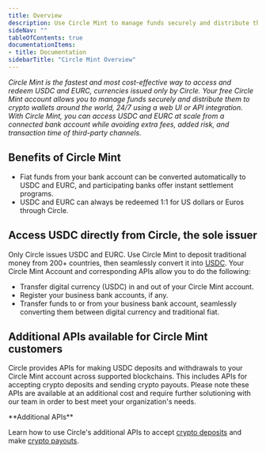 ```yaml
---
title: Overview
description: Use Circle Mint to manage funds securely and distribute them seamlessly to crypto wallets around the world, 24/7.
sideNav: ""
tableOfContents: true
documentationItems: 
- title: Documentation
sidebarTitle: "Circle Mint Overview"
---
```


_Circle Mint is the fastest and most cost-effective way to access and redeem
USDC and EURC, currencies issued only by Circle. Your free Circle Mint account
allows you to manage funds securely and distribute them to crypto wallets around
the world, 24/7 using a web UI or API integration. With Circle Mint, you can
access USDC and EURC at scale from a connected bank account while avoiding extra
fees, added risk, and transaction time of third-party channels._

## Benefits of Circle Mint

- Fiat funds from your bank account can be converted automatically to USDC and
  EURC, and participating banks offer instant settlement programs.
- USDC and EURC can always be redeemed 1:1 for US dollars or Euros through
  Circle.

## Access USDC directly from Circle, the sole issuer

Only Circle issues USDC and EURC. Use Circle Mint to deposit traditional money
from 200+ countries, then seamlessly convert it into
[USDC](/stablecoins/what-is-usdc). Your Circle Mint Account and corresponding
APIs allow you to do the following:

- Transfer digital currency (USDC) in and out of your Circle Mint account.
- Register your business bank accounts, if any.
- Transfer funds to or from your business bank account, seamlessly converting
  them between digital currency and traditional fiat.

## Additional APIs available for Circle Mint customers

Circle provides APIs for making USDC deposits and withdrawals to your Circle
Mint account across supported blockchains. This includes APIs for accepting
crypto deposits and sending crypto payouts. Please note these APIs are available
at an additional cost and require further solutioning with our team in order to
best meet your organization's needs.

<Note>
**Additional APIs**

Learn how to use Circle's additional APIs to accept
[crypto deposits](/circle-mint/crypto-payments-quickstart) and make
[crypto payouts](https://learn.circle.com/circle-mint/crypto-payouts).
</Note>
